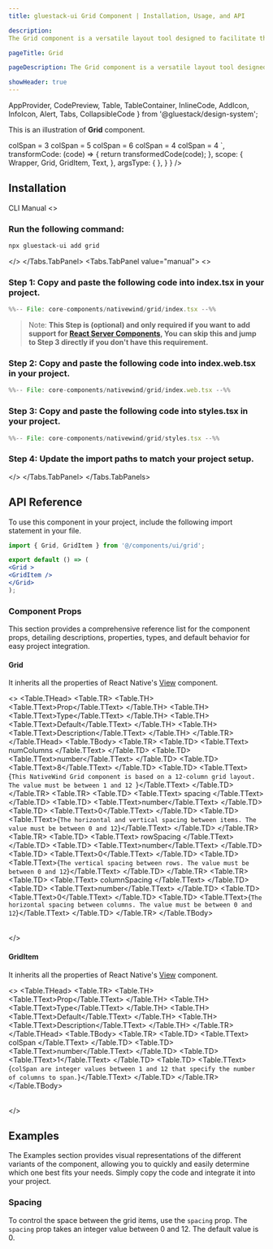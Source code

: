 ```yaml
---
title: gluestack-ui Grid Component | Installation, Usage, and API

description: 
The Grid component is a versatile layout tool designed to facilitate the creation of grid-based layouts comprising rows and columns. It offers flexibility and robust functionality, enabling the creation of diverse UI elements, ranging from basic containers to intricate layout structures.

pageTitle: Grid

pageDescription: The Grid component is a versatile layout tool designed to facilitate the creation of grid-based layouts comprising rows and columns. It offers flexibility and robust functionality, enabling the creation of diverse UI elements, ranging from basic containers to intricate layout structures.

showHeader: true
---
```



<Meta title="with-nativewind/components/Layout/Grid" />

  AppProvider,
  CodePreview,
  Table,
  TableContainer,
  InlineCode,
  AddIcon,
  InfoIcon,
  Alert,
  Tabs,
  CollapsibleCode
} from '@gluestack/design-system';


This is an illustration of **Grid** component.

<Wrapper>
  <CodePreview
      showComponentRenderer={ true }
    showArgsController={ false}
    _rendererWrapper={{
      alignItems: 'stretch',
      padding: 20,
    }}
    metaData = {{
      code: `
<Grid numColumns={8} spacing={5} className>
      <GridItem
        colSpan={3}
        className="bg-background-100 p-4 rounded-md text-center"
      >
        <Text>colSpan = 3</Text>
      </GridItem>
      <GridItem
        colSpan={5}
        className="bg-background-100 p-4 rounded-md text-center"
      >
        <Text>colSpan = 5</Text>
      </GridItem>
      <GridItem
        colSpan={6}
        className="bg-background-100 p-4 rounded-md text-center"
      >
        <Text>colSpan = 6</Text>
      </GridItem>
      <GridItem
        colSpan={4}
        className="bg-background-100 p-4 rounded-md text-center"
      >
        <Text>colSpan = 4</Text>
      </GridItem>
      <GridItem
        colSpan={4}
        className="bg-background-100 p-4 rounded-md text-center"
      >
        <Text>colSpan = 4</Text>
      </GridItem>
    </Grid>
`,
        transformCode: (code) => {
          return transformedCode(code);
        },
          scope: {
        Wrapper,
        Grid,
        GridItem,
        Text,
        },
      argsType: { },
    }
  }
  />
</Wrapper>

<br />

## Installation

<Tabs value="cli" type="section">
<Tabs.TabList>
      <Tabs.Tab value="cli">
        <Tabs.TabTitle>CLI</Tabs.TabTitle>
      </Tabs.Tab>
     <Tabs.Tab value="manual">
        <Tabs.TabTitle>Manual</Tabs.TabTitle>
     </Tabs.Tab>
  </Tabs.TabList>
  <Tabs.TabPanels>
    <Tabs.TabPanel value="cli">
<>

### Run the following command:
  ```bash
  npx gluestack-ui add grid
  ```
</>
    </Tabs.TabPanel>
    <Tabs.TabPanel value="manual"> 
<>

### Step 1: Copy and paste the following code into index.tsx in your project.
<CollapsibleCode>

```jsx 
%%-- File: core-components/nativewind/grid/index.tsx --%% 
```
</CollapsibleCode>

> Note: **This Step is (optional) and only required if you want to add support for [React Server Components](https://vercel.com/blog/understanding-react-server-components), You can skip this and jump to Step 3 directly if you don't have this requirement.**

### Step 2: Copy and paste the following code into index.web.tsx in your project.
<CollapsibleCode>

```jsx 
%%-- File: core-components/nativewind/grid/index.web.tsx --%% 
```
</CollapsibleCode>

### Step 3: Copy and paste the following code into styles.tsx in your project.
<CollapsibleCode>

```jsx 
%%-- File: core-components/nativewind/grid/styles.tsx --%% 
```
</CollapsibleCode>

### Step 4: Update the import paths to match your project setup.
</>
    </Tabs.TabPanel>
  </Tabs.TabPanels>
</Tabs>

## API Reference

To use this component in your project, include the following import statement in your file.

```jsx
import { Grid, GridItem } from '@/components/ui/grid';
```

```jsx
export default () => (
<Grid >
<GridItem />
</Grid>
);
```

### Component Props

This section provides a comprehensive reference list for the component props, detailing descriptions, properties, types, and default behavior for easy project integration.

#### Grid

It inherits all the properties of React Native's [View](https://reactnative.dev/docs/view) component.

<>
  <TableContainer>
    <Table>
      <Table.THead>
        <Table.TR>
          <Table.TH>
            <Table.TText>Prop</Table.TText>
          </Table.TH>
          <Table.TH>
            <Table.TText>Type</Table.TText>
          </Table.TH>
          <Table.TH>
            <Table.TText>Default</Table.TText>
          </Table.TH>
          <Table.TH>
            <Table.TText>Description</Table.TText>
          </Table.TH>
        </Table.TR>
      </Table.THead>
      <Table.TBody>
        <Table.TR>
          <Table.TD>
            <Table.TText>
              <InlineCode>numColumns</InlineCode>
            </Table.TText>
          </Table.TD>
          <Table.TD>
            <Table.TText>number</Table.TText>
          </Table.TD>
          <Table.TD>
            <Table.TText>8</Table.TText>
          </Table.TD>
          <Table.TD>
            <Table.TText>{`This NativeWind Grid component is based on a 12-column grid layout. The value must be between 1 and 12
            `}</Table.TText>
          </Table.TD>
        </Table.TR>
        <Table.TR>
          <Table.TD>
            <Table.TText>
              <InlineCode>spacing</InlineCode>
            </Table.TText>
          </Table.TD>
          <Table.TD>
            <Table.TText>number</Table.TText>
          </Table.TD>
          <Table.TD>
            <Table.TText>0</Table.TText>
          </Table.TD>
          <Table.TD>
            <Table.TText>{`The horizontal and vertical spacing between items. The value must be between 0 and 12`}</Table.TText>
          </Table.TD>
        </Table.TR>
        <Table.TR>
          <Table.TD>
            <Table.TText>
              <InlineCode>rowSpacing</InlineCode>
            </Table.TText>
          </Table.TD>
          <Table.TD>
            <Table.TText>number</Table.TText>
          </Table.TD>
          <Table.TD>
            <Table.TText>0</Table.TText>
          </Table.TD>
          <Table.TD>
            <Table.TText>{`The vertical spacing between rows. The value must be between 0 and 12`}</Table.TText>
          </Table.TD>
        </Table.TR>
        <Table.TR>
          <Table.TD>
            <Table.TText>
              <InlineCode>columnSpacing</InlineCode>
            </Table.TText>
          </Table.TD>
          <Table.TD>
            <Table.TText>number</Table.TText>
          </Table.TD>
          <Table.TD>
            <Table.TText>0</Table.TText>
          </Table.TD>
          <Table.TD>
            <Table.TText>{`The horizontal spacing between columns. The value must be between 0 and 12`}</Table.TText>
          </Table.TD>
        </Table.TR>
      </Table.TBody>
    </Table>
  </TableContainer>
</>

#### GridItem

It inherits all the properties of React Native's [View](https://reactnative.dev/docs/view) component.

<>
  <TableContainer>
    <Table>
      <Table.THead>
        <Table.TR>
          <Table.TH>
            <Table.TText>Prop</Table.TText>
          </Table.TH>
          <Table.TH>
            <Table.TText>Type</Table.TText>
          </Table.TH>
          <Table.TH>
            <Table.TText>Default</Table.TText>
          </Table.TH>
          <Table.TH>
            <Table.TText>Description</Table.TText>
          </Table.TH>
        </Table.TR>
      </Table.THead>
      <Table.TBody>
        <Table.TR>
          <Table.TD>
            <Table.TText>
              <InlineCode>colSpan</InlineCode>
            </Table.TText>
          </Table.TD>
          <Table.TD>
            <Table.TText>number</Table.TText>
          </Table.TD>
          <Table.TD>
            <Table.TText>1</Table.TText>
          </Table.TD>
          <Table.TD>
            <Table.TText>{`colSpan are integer values between 1 and 12 that specify the number of columns to span.`}</Table.TText>
          </Table.TD>
        </Table.TR>
      </Table.TBody>
    </Table>
  </TableContainer>
</>

## Examples

The Examples section provides visual representations of the different variants of the component, allowing you to quickly and easily determine which one best fits your needs. Simply copy the code and integrate it into your project.

### Spacing

To control the space between the grid items, use the `spacing` prop.
The `spacing` prop takes an integer value between 0 and 12. The default value is 0.



